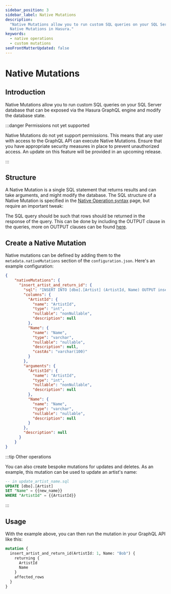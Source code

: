 ```yaml
---
sidebar_position: 3
sidebar_label: Native Mutations
description:
  "Native Mutations allow you to run custom SQL queries on your SQL Server database. This page explains how to configure
  Native Mutations in Hasura."
keywords:
  - native operations
  - custom mutations
seoFrontMatterUpdated: false
---
```


# Native Mutations

## Introduction

Native Mutations allow you to run custom SQL queries on your SQL Server database that can be exposed via the Hasura
GraphQL engine and modify the database state.

:::danger Permissions not yet supported

Native Mutations do not yet support permissions. This means that any user with access to the GraphQL API can execute
Native Mutations. Ensure that you have appropriate security measures in place to prevent unauthorized access. An update
on this feature will be provided in an upcoming release.

:::

## Structure

A Native Mutation is a single SQL statement that returns results and can take arguments, and might modify the database.
The SQL structure of a Native Mutation is specified in the
[Native Operation syntax](/reference/connectors/sqlserver/native-operations/syntax.mdx) page, but require an important
tweak:

The SQL query should be such that rows should be returned in the response of the query. This can be done by including the
OUTPUT clause in the queries, more on OUTPUT clauses can be found [here](https://learn.microsoft.com/en-us/sql/t-sql/queries/output-clause-transact-sql?view=sql-server-ver16).

## Create a Native Mutation

Native mutations can be defined by adding them to the `metadata.nativeMutations` section of the `configuration.json`.
Here's an example configuration:

```json
{
    "nativeMutations": {
      "insert_artist_and_return_id": {
        "sql": "INSERT INTO [dbo].[Artist] (ArtistId, Name) OUTPUT inserted.*  VALUES ({{ArtistId}}, {{Name}})",
        "columns": {
          "ArtistId": {
            "name": "ArtistId",
            "type": "int",
            "nullable": "nonNullable",
            "description": null
          },
          "Name": {
            "name": "Name",
            "type": "varchar",
            "nullable": "nullable",
            "description": null,
            "castAs": "varchar(100)"
          }
        },
        "arguments": {
          "ArtistId": {
            "name": "ArtistId",
            "type": "int",
            "nullable": "nonNullable",
            "description": null
          },
          "Name": {
            "name": "Name",
            "type": "varchar",
            "nullable": "nullable",
            "description": null
          }
        },
        "description": null
      }
    }
}
```


:::tip Other operations

You can also create bespoke mutations for updates and deletes. As an example, this mutation can be used to update an
artist's name:

```sql
-- in update_artist_name.sql
UPDATE [dbo].[Artist]
SET "Name" = {{new_name}}
WHERE "ArtistId" = {{ArtistId}}
```

:::

## Usage

With the example above, you can then run the mutation in your GraphQL API like this:

```graphql
mutation {
  insert_artist_and_return_id(ArtistId: 1, Name: "Bob") {
    returning {
      ArtistId
      Name
    }
    affected_rows
  }
}
```

